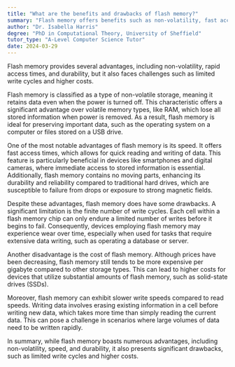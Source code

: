 ```yaml
---
title: "What are the benefits and drawbacks of flash memory?"
summary: "Flash memory offers benefits such as non-volatility, fast access times, and durability, but suffers from limited write cycles and high cost."
author: "Dr. Isabella Harris"
degree: "PhD in Computational Theory, University of Sheffield"
tutor_type: "A-Level Computer Science Tutor"
date: 2024-03-29
---
```


Flash memory provides several advantages, including non-volatility, rapid access times, and durability, but it also faces challenges such as limited write cycles and higher costs.

Flash memory is classified as a type of non-volatile storage, meaning it retains data even when the power is turned off. This characteristic offers a significant advantage over volatile memory types, like RAM, which lose all stored information when power is removed. As a result, flash memory is ideal for preserving important data, such as the operating system on a computer or files stored on a USB drive.

One of the most notable advantages of flash memory is its speed. It offers fast access times, which allows for quick reading and writing of data. This feature is particularly beneficial in devices like smartphones and digital cameras, where immediate access to stored information is essential. Additionally, flash memory contains no moving parts, enhancing its durability and reliability compared to traditional hard drives, which are susceptible to failure from drops or exposure to strong magnetic fields.

Despite these advantages, flash memory does have some drawbacks. A significant limitation is the finite number of write cycles. Each cell within a flash memory chip can only endure a limited number of writes before it begins to fail. Consequently, devices employing flash memory may experience wear over time, especially when used for tasks that require extensive data writing, such as operating a database or server.

Another disadvantage is the cost of flash memory. Although prices have been decreasing, flash memory still tends to be more expensive per gigabyte compared to other storage types. This can lead to higher costs for devices that utilize substantial amounts of flash memory, such as solid-state drives (SSDs).

Moreover, flash memory can exhibit slower write speeds compared to read speeds. Writing data involves erasing existing information in a cell before writing new data, which takes more time than simply reading the current data. This can pose a challenge in scenarios where large volumes of data need to be written rapidly.

In summary, while flash memory boasts numerous advantages, including non-volatility, speed, and durability, it also presents significant drawbacks, such as limited write cycles and higher costs.
    